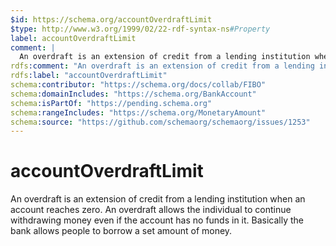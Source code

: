 ```yaml
---
$id: https://schema.org/accountOverdraftLimit
$type: http://www.w3.org/1999/02/22-rdf-syntax-ns#Property
label: accountOverdraftLimit
comment: |
  An overdraft is an extension of credit from a lending institution when an account reaches zero. An overdraft allows the individual to continue withdrawing money even if the account has no funds in it. Basically the bank allows people to borrow a set amount of money.
rdfs:comment: "An overdraft is an extension of credit from a lending institution when an account reaches zero. An overdraft allows the individual to continue withdrawing money even if the account has no funds in it. Basically the bank allows people to borrow a set amount of money."
rdfs:label: "accountOverdraftLimit"
schema:contributor: "https://schema.org/docs/collab/FIBO"
schema:domainIncludes: "https://schema.org/BankAccount"
schema:isPartOf: "https://pending.schema.org"
schema:rangeIncludes: "https://schema.org/MonetaryAmount"
schema:source: "https://github.com/schemaorg/schemaorg/issues/1253"
---
```


# accountOverdraftLimit

An overdraft is an extension of credit from a lending institution when an account reaches zero. An overdraft allows the individual to continue withdrawing money even if the account has no funds in it. Basically the bank allows people to borrow a set amount of money.

